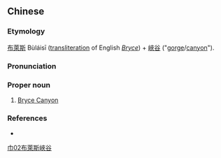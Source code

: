 {{also|布莱斯峡谷}}
==Chinese==
{{zh-forms|s=布莱斯峡谷|type=32}}

===Etymology===
[[布萊斯]] Bùláisī ([[transliteration]] of English ''[[Bryce]]'') + [[峽谷]] ("[[gorge]]/[[canyon]]").

===Pronunciation===
{{zh-pron
|m=Bùláisī Xiágǔ
|cat=pn
}}

===Proper noun===
{{zh-proper noun}}

# [[Bryce Canyon]]

===References===
* {{cite-web
|url=http://baike.baidu.com/view/901351.htm
|title=布莱斯峡谷
|work=Baidu online Encyclopedia
|language=Mandarin
|accessdate=2008-08-08}}

[[Category:Mandarin terms derived from English|巾02布萊斯峽谷]]